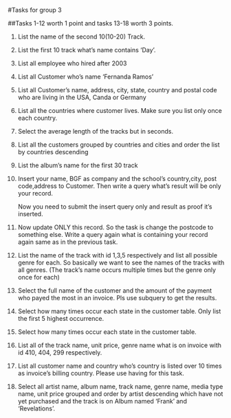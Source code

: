 #Tasks for group 3

##Tasks 1-12 worth 1 point and tasks 13-18 worth 3 points.

1. List the name of the second 10(10-20) Track.

2. List the first 10 track what's name contains 'Day'.

3. List all employee who hired after 2003

4. List all Customer who's name 'Fernanda Ramos'

5. List all Customer's name, address, city, state, country and postal code who are living in the USA, Canda or Germany

6. List all the countries where customer lives. Make sure you list only once each country.

7. Select the average length of the tracks but in seconds.

8. List all the customers grouped by countries and cities and order the list by countries descending

9. List the album's name for the first 30 track

10. Insert your name, BGF as company and the school's country,city, post code,address to Customer. Then write a query what's result will be only your record.

	Now you need to submit the insert query only and result as proof it's inserted.

11. Now update ONLY this record. So the task is change the postcode to something else. Write a query again what is containing your record again same as in the previous task.

12. List the name of the track with id 1,3,5 respectively and list all possible genre for each. So basically we want to see the names of the tracks with all genres. (The track's name occurs multiple times but the genre only once for each)

13. Select the full name of the customer and the amount of the payment who payed the most in an invoice. Pls use subquery to get the results.

14. Select how many times occur each state in the customer table. Only list the first 5 highest occurrence.

15. Select how many times occur each state in the customer table. 

16. List all of the track name, unit price, genre name what is on invoice with id 410, 404, 299 respectively. 

17. List all customer name and country who's country is listed over 10 times as invoice's billing country. Please use having for this task.

18. Select all artist name, album name, track name, genre name, media type name, unit price grouped and order by artist descending which have not yet purchased and the track is on Album named 'Frank' and 'Revelations'.